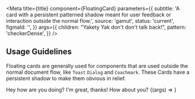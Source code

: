 

<Meta
  title={title}
  component={FloatingCard}
  parameters={{
    subtitle:
      'A card with a persistent patterned shadow meant for user feedback or interaction outside the normal flow.',
    source: 'gamut',
    status: 'current',
    figmaId: '',
  }}
  args={{
    children: "Yakety Yak don't don't talk back!",
    pattern: 'checkerDense',
  }}
/>

## Usage Guidelines

Floating cards are generally used for components that are used outside the normal document flow, like `Toast` `Dialog` and `Coachmark`. These Cards have a persistent shadow to make them obvious in relief.

<Story name="User Feedback">
  <Box minHeight="250px" padding={32} position="relative">
    <Box position="relative" left="200px">
      <FloatingCard beak="bottom-right">Hey how are you doing?</FloatingCard>
    </Box>
    <Box position="relative" top="2rem">
      <FloatingCard beak="bottom-left">
        I'm great, thanks! How about you?
      </FloatingCard>
    </Box>
  </Box>
</Story>

<Canvas>
  <Story name="FloatingCard">{(args) => <FloatingCard {...args} />}</Story>
</Canvas>

<PropsTable story="FloatingCard" />
